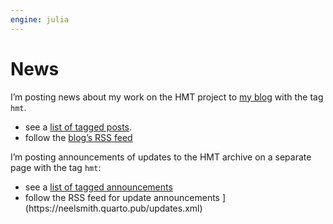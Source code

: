 ```yaml
---
engine: julia
---
```


# News

I’m posting news about my work on the HMT project to [my blog](https://neelsmith.quarto.pub/posts.html) with the tag `hmt`.

- see a [list of tagged posts](https://neelsmith.quarto.pub/posts.html#category=hmt).
- follow the [blog's RSS feed <i class="bi bi-rss"></i>](https://neelsmith.quarto.pub/updates.xml)


I'm posting announcements of updates to the HMT archive on a separate page with the tag `hmt`:

- see a [list of tagged announcements](https://neelsmith.quarto.pub/updates.html#category=iiif)
- follow the RSS feed for update announcements <i class="bi bi-rss"></i>](https://neelsmith.quarto.pub/updates.xml)

